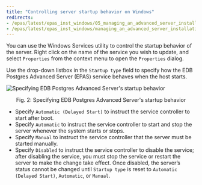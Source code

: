 ```yaml
---
title: "Controlling server startup behavior on Windows"
redirects:
- /epas/latest/epas_inst_windows/05_managing_an_advanced_server_installation/03_controlling_server_startup_behavior_on_windows/
- /epas/latest/epas_inst_windows/managing_an_advanced_server_installation/controlling_server_startup_behavior_on_windows/
---
```


You can use the Windows Services utility to control the startup behavior of the server. Right click on the name of the service you wish to update, and select `Properties` from the context menu to open the `Properties` dialog.

Use the drop-down listbox in the `Startup type` field to specify how the EDB Postgres Advanced Server (EPAS) service behaves when the host starts.

![Specifying EDB Postgres Advanced Server's startup behavior](../../../../images/advanced_server_startup.png)

<div style="text-align: center"> Fig. 2: Specifying EDB Postgres Advanced Server's startup behavior </div>

-   Specify `Automatic (Delayed Start)` to instruct the service controller to start after boot.
-   Specify `Automatic` to instruct the service controller to start and stop the server whenever the system starts or stops.
-   Specify `Manual` to instruct the service controller that the server must be started manually.
-   Specify `Disabled` to instruct the service controller to disable the service; after disabling the service, you must stop the service or restart the server to make the change take effect. Once disabled, the server’s status cannot be changed until `Startup type` is reset to `Automatic (Delayed Start)`, `Automatic`, or `Manual`.
